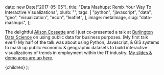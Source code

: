 
  date: new Date("2017-05-05"),
  title: "Data Mashups: Remix Your Way To Interactive Visualizations",
  blurb: "",
  tags: [
    "python",
    "javascript",
    "data",
    "geo",
    "visualization",
    "econ",
    "leaflet",
  ],
  image: metaImage,
  slug: "data-mashups",
};

<!--- TODO: Fix the Data Mashups talk URL to no longer point ot the old domain-->

The delightful [Alison Cossette](https://twitter.com/alison_cossette) and I just co-presented a talk at [Burlington Data Science](https://www.meetup.com/Burlington-Data-Scientists/) on using public data for business purposes. (My first talk ever!) My half of the talk was about using Python, Javascript, & GIS systems to mash up public economic & geographic datasets to build interactive visualizations of trends in employment within the IT industry. [My slides & demo apps are up here](https://vivshaw.github.io/4-19-public-data-talk/).

  <ArticlePage meta={meta}>{children}</ArticlePage>
);
